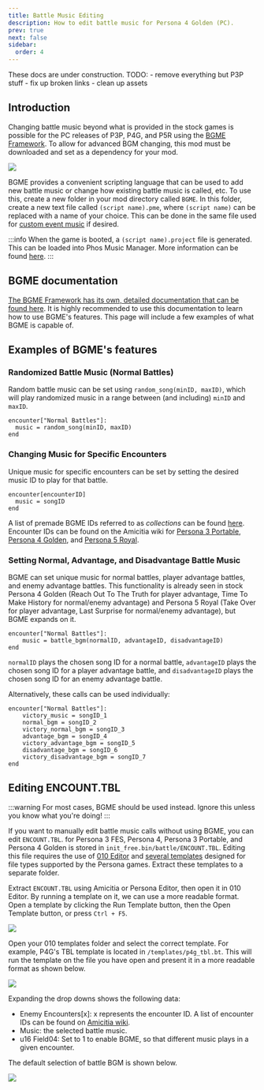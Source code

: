 ```yaml
---
title: Battle Music Editing
description: How to edit battle music for Persona 4 Golden (PC).
prev: true
next: false
sidebar:
  order: 4
---
```



<Aside type="caution">
  These docs are under construction. TODO: - remove everything but P3P stuff -
  fix up broken links - clean up assets
</Aside>

## Introduction

Changing battle music beyond what is provided in the stock games is possible for the PC releases of P3P, P4G, and P5R using the [BGME Framework](https://gamebanana.com/mods/477399). To allow for advanced BGM changing, this mod must be downloaded and set as a dependency for your mod.

![](../../../../assets/p3p/audio/r2_bgme.png)

BGME provides a convenient scripting language that can be used to add new battle music or change how existing battle music is called, etc. To use this, create a new folder in your mod directory called `BGME`. In this folder, create a new text file called `(script name).pme`, where `(script name)` can be replaced with a name of your choice. This can be done in the same file used for [custom event music](../events/BGME-events.mdx) if desired.

:::info
When the game is booted, a `(script name).project` file is generated. This can be loaded into Phos Music Manager. More information can be found [here](https://t-poseratkechi.github.io/PersonaMusicScript/guides/music-manager).
:::

## BGME documentation

[The BGME Framework has its own, detailed documentation that can be found here](https://t-poseratkechi.github.io/PersonaMusicScript). It is highly recommended to use this documentation to learn how to use BGME's features. This page will include a few examples of what BGME is capable of.

## Examples of BGME's features

### Randomized Battle Music (Normal Battles)

Random battle music can be set using `random_song(minID, maxID)`, which will play randomized music in a range between (and including) `minID` and `maxID`.

```
encounter["Normal Battles"]:
  music = random_song(minID, maxID)
end
```

### Changing Music for Specific Encounters

Unique music for specific encounters can be set by setting the desired music ID to play for that battle.

```
encounter[encounterID]
  music = songID
end
```

A list of premade BGME IDs referred to as _collections_ can be found [here](https://t-poseratkechi.github.io/PersonaMusicScript/docs/collections). Encounter IDs can be found on the Amicitia wiki for [Persona 3 Portable](https://amicitia.miraheze.org/wiki/Persona_3_Portable/Encounters), [Persona 4 Golden](https://amicitia.miraheze.org/wiki/Persona_4_Golden/Encounters), and [Persona 5 Royal](https://amicitia.miraheze.org/wiki/Persona_5_Royal/Encounters).

### Setting Normal, Advantage, and Disadvantage Battle Music

BGME can set unique music for normal battles, player advantage battles, and enemy advantage battles. This functionality is already seen in stock Persona 4 Golden (Reach Out To The Truth for player advantage, Time To Make History for normal/enemy advantage) and Persona 5 Royal (Take Over for player advantage, Last Surprise for normal/enemy advantage), but BGME expands on it.

```
encounter["Normal Battles"]:
	music = battle_bgm(normalID, advantageID, disadvantageID)
end
```

`normalID` plays the chosen song ID for a normal battle, `advantageID` plays the chosen song ID for a player advantage battle, and `disadvantageID` plays the chosen song ID for an enemy advantage battle.

Alternatively, these calls can be used individually:

```
encounter["Normal Battles"]:
	victory_music = songID_1
	normal_bgm = songID_2
	victory_normal_bgm = songID_3
	advantage_bgm = songID_4
	victory_advantage_bgm = songID_5
	disadvantage_bgm = songID_6
	victory_disadvantage_bgm = songID_7
end
```

## Editing ENCOUNT.TBL

:::warning
For most cases, BGME should be used instead. Ignore this unless you know what you're doing!
:::

If you want to manually edit battle music calls without using BGME, you can edit `ENCOUNT.TBL`. for Persona 3 FES, Persona 4, Persona 3 Portable, and Persona 4 Golden is stored in `init_free.bin/battle/ENCOUNT.TBL`. Editing this file requires the use of [010 Editor](https://www.sweetscape.com/010editor/) and [several templates](https://github.com/tge-was-taken/010-Editor-Templates) designed for file types supported by the Persona games. Extract these templates to a separate folder.

Extract `ENCOUNT.TBL` using Amicitia or Persona Editor, then open it in 010 Editor. By running a template on it, we can use a more readable format. Open a template by clicking the Run Template button, then the Open Template button, or press `Ctrl + F5`.

![](/assets/images/events/010_template.png)

Open your 010 templates folder and select the correct template. For example, P4G's TBL template is located in `/templates/p4g_tbl.bt`. This will run the template on the file you have open and present it in a more readable format as shown below.

![](../../../../assets/p3p/audio/010_encount.png)

Expanding the drop downs shows the following data:

- Enemy Encounters\[x\]: x represents the encounter ID. A list of encounter IDs can be found on [Amicitia wiki](https://amicitia.miraheze.org/wiki/Persona_4_Golden/Encounters).
- Music: the selected battle music.
- u16 Field04: Set to 1 to enable BGME, so that different music plays in a given encounter.

The default selection of battle BGM is shown below.

![](../../../../assets/p3p/audio/010_default_battle_bgm.png)
